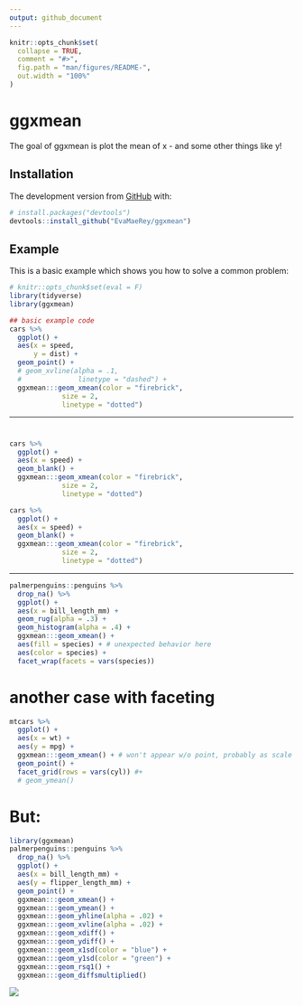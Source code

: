```yaml
---
output: github_document
---
```


<!-- README.md is generated from README.Rmd. Please edit that file -->

```r
knitr::opts_chunk$set(
  collapse = TRUE,
  comment = "#>",
  fig.path = "man/figures/README-",
  out.width = "100%"
)
```

# ggxmean

<!-- badges: start -->
<!-- badges: end -->

The goal of ggxmean is plot the mean of x - and some other things like y! 

## Installation

The development version from [GitHub](https://github.com/) with:

``` r
# install.packages("devtools")
devtools::install_github("EvaMaeRey/ggxmean")
```
## Example

This is a basic example which shows you how to solve a common problem:

```r
# knitr::opts_chunk$set(eval = F)
library(tidyverse)
library(ggxmean)

## basic example code
cars %>% 
  ggplot() +
  aes(x = speed,
      y = dist) +
  geom_point() + 
  # geom_xvline(alpha = .1,
  #              linetype = "dashed") +
  ggxmean:::geom_xmean(color = "firebrick",
             size = 2,
             linetype = "dotted")
```


---

#

```r
cars %>% 
  ggplot() +
  aes(x = speed) +
  geom_blank() +
  ggxmean:::geom_xmean(color = "firebrick",
             size = 2,
             linetype = "dotted")

cars %>% 
  ggplot() +
  aes(x = speed) +
  geom_blank() +
  ggxmean:::geom_xmean(color = "firebrick",
             size = 2,
             linetype = "dotted")
```



---


```r
palmerpenguins::penguins %>% 
  drop_na() %>% 
  ggplot() +
  aes(x = bill_length_mm) +
  geom_rug(alpha = .3) +
  geom_histogram(alpha = .4) +
  ggxmean:::geom_xmean() +
  aes(fill = species) + # unexpected behavior here
  aes(color = species) +
  facet_wrap(facets = vars(species))
```




# another case with faceting

```r
mtcars %>% 
  ggplot() + 
  aes(x = wt) + 
  aes(y = mpg) +
  ggxmean:::geom_xmean() + # won't appear w/o point, probably as scale is not established
  geom_point() +
  facet_grid(rows = vars(cyl)) #+
  # geom_ymean()
```

# But:

```r
library(ggxmean)
palmerpenguins::penguins %>% 
  drop_na() %>% 
  ggplot() +
  aes(x = bill_length_mm) +
  aes(y = flipper_length_mm) +
  geom_point() +
  ggxmean:::geom_xmean() +
  ggxmean:::geom_ymean() +
  ggxmean:::geom_yhline(alpha = .02) +
  ggxmean:::geom_xvline(alpha = .02) +
  ggxmean:::geom_xdiff() +
  ggxmean:::geom_ydiff() +
  ggxmean:::geom_x1sd(color = "blue") +
  ggxmean:::geom_y1sd(color = "green") +
  ggxmean:::geom_rsq1() +
  ggxmean:::geom_diffsmultiplied()
```

![](https://images.unsplash.com/photo-1572291720677-d8d28ac52a5b?ixid=MXwxMjA3fDB8MHxwaG90by1wYWdlfHx8fGVufDB8fHw%3D&ixlib=rb-1.2.1&auto=format&fit=crop&w=1556&q=80)

